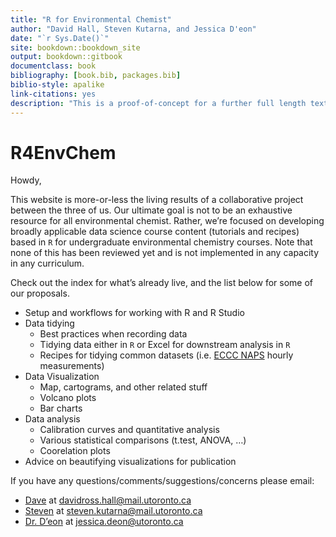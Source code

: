 ```yaml
--- 
title: "R for Environmental Chemist"
author: "David Hall, Steven Kutarna, and Jessica D'eon"
date: "`r Sys.Date()`"
site: bookdown::bookdown_site
output: bookdown::gitbook
documentclass: book
bibliography: [book.bib, packages.bib]
biblio-style: apalike
link-citations: yes
description: "This is a proof-of-concept for a further full length textbook."
---
```



# R4EnvChem {-}

Howdy,

This website is more-or-less the living results of a collaborative project between the three of us. Our ultimate goal is not to be an exhaustive resource for all environmental chemist. Rather, we're focused on developing broadly applicable data science course content (tutorials and recipes) based in `R` for undergraduate environmental chemistry courses. Note that none of this has been reviewed yet and is not implemented in any capacity in any curriculum. 

Check out the index for what's already live, and the list below for some of our proposals. 

  - Setup and workflows for working with R and R Studio
  - Data tidying
    - Best practices when recording data
    - Tidying data either in `R` or Excel for downstream analysis in `R`
    - Recipes for tidying common datasets (i.e. [ECCC NAPS](https://open.canada.ca/data/en/dataset/1b36a356-defd-4813-acea-47bc3abd859b) hourly measurements)
  - Data Visualization
    - Map, cartograms, and other related stuff 
    - Volcano plots
    - Bar charts    
  - Data analysis
    - Calibration curves and quantitative analysis
    - Various statistical comparisons (t.test, ANOVA, ...)
    - Coorelation plots
  - Advice on beautifying visualizations for publication
  
  If you have any questions/comments/suggestions/concerns please email:
  
  - [Dave](https://sites.chem.utoronto.ca/penglab/content/people) at [davidross.hall@mail.utoronto.ca](davidross.hall@mail.utoronto.ca)
  - [Steven](https://sites.chem.utoronto.ca/penglab/content/people) at [steven.kutarna@mail.utoronto.ca](steven.kutarna@mail.utoronto.ca)
  - [Dr. D'eon](https://www.chemistry.utoronto.ca/people/directories/all-faculty/jessica-deon) at [jessica.deon@utoronto.ca](jessica.deon@utoronto.ca)
  
  